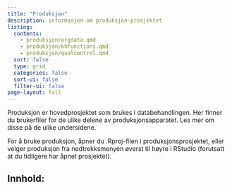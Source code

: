 ```yaml
---
title: "Produksjon"
description: informasjon om produksjon-prosjektet
listing:
  contents: 
    - produksjon/orgdata.qmd
    - produksjon/khfunctions.qmd
    - produksjon/qualcontrol.qmd
  sort: false
  type: grid
  categories: false
  sort-ui: false
  filter-ui: false
page-layout: full
---
```


Produksjon er hovedprosjektet som brukes i databehandlingen. Her finner du brukerfiler for de ulike delene av produksjonsapparatet. Les mer om disse på de ulike undersidene.

For å bruke produksjon, åpner du .Rproj-filen i produksjonsprosjektet, eller velger produksjon fra nedtrekksmenyen øverst til høyre i RStudio (forutsatt at du tidligere har åpnet prosjektet).

## Innhold:
